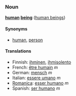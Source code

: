 ===Noun===
'''[[human]] [[being]]''' ([[human beings]])

====Synonyms====
*[[human]], [[person]]

====Translations====
*Finnish: [[ihminen]], [[ihmisolento]]
*French: [[être humain]] ''m''
*German: [[mensch]] ''m''
*Italian: [[essere umano]] ''m''
*[[Romanica]]: [[esser humano]] ''m''
*Spanish: [[ser humano]] ''m''